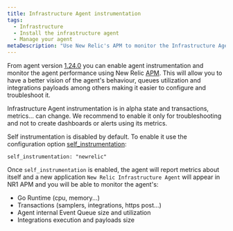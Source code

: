 ```yaml
---
title: Infrastructure Agent instrumentation
tags:
  - Infrastructure
  - Install the infrastructure agent
  - Manage your agent
metaDescription: "Use New Relic's APM to monitor the Infrastructure Agent"
---
```


From agent version [1.24.0](https://github.com/newrelic/infrastructure-agent/releases/tag/1.24.0) you can enable agent instrumentation
and monitor the agent performance using New Relic [APM](/docs/apm/new-relic-apm/getting-started/introduction-apm/). This will allow you
to have a better vision of the agent's behaviour, queues utilization and integrations payloads among others making it easier
to configure and troubleshoot it.

<Callout variant="important">
Infrastructure Agent instrumentation is in alpha state and transactions, metrics... can change. We recommend to enable it only for
troubleshooting and not to create dashboards or alerts using its metrics.
</Callout>


Self instrumentation is disabled by default. To enable it use the configuration option [self_instrumentation](/docs/infrastructure/install-infrastructure-agent/configuration/infrastructure-agent-configuration-settings#self-instrumentation):

```
self_instrumentation: "newrelic"
```

Once `self_instrumentation` is enabled, the agent will report metrics about itself and a new application `New Relic Infrastructure Agent`
will appear in NR1 APM and you will be able to monitor the agent's:

* Go Runtime (cpu, memory...)
* Transactions (samplers, integrations, https post...)
* Agent internal Event Queue size and utilization
* Integrations execution and payloads size


